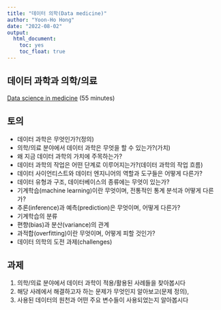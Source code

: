 ```yaml
---
title: "데이터 의학(Data medicine)"   
author: "Yoon-Ho Hong" 
date: "2022-08-02"
output: 
  html_document:
    toc: yes
    toc_float: true
---
```


## 데이터 과학과 의학/의료       

[Data science in medicine](https://youtu.be/4Jtq5gccY4g) (55 minutes)   

##  토의               

- 데이터 과학은 무엇인가?(정의)     
- 의학/의료 분야에서 데이터 과학은 무엇을 할 수 있는가?(가치)     
- 왜 지금 데이터 과학의 가치에 주목하는가?              
- 데이터 과학의 작업은 어떤 단계로 이루어지는가?(데이터 과학의 작업 흐름)      
- 데이터 사이언티스트와 데이터 엔지니어의 역할과 도구들은 어떻게 다른가?       
- 데이터 유형과 구조, 데이터베이스의 종류에는 무엇이 있는가?                
- 기계학습(machine learning)이란 무엇이며, 전통적인 통계 분석과 어떻게 다른가?          
- 추론(inference)과 예측(prediction)은 무엇이며, 어떻게 다른가?              
- 기계학습의 분류          
- 편향(bias)과 분산(variance)의 관계   
- 과적합(overfitting)이란 무엇이며, 어떻게 피할 것인가?    
- 데이터 의학의 도전 과제(challenges)    

## 과제           

1. 의학/의료 분야에서 데이터 과학이 적용/활용된 사례들을 찾아봅시다          
2. 해당 사례에서 해결하고자 하는 문제가 무엇인지 알아보고(문제 정의),            
3. 사용된 데이터의 원천과 어떤 주요 변수들이 사용되었는지 알아봅시다    







